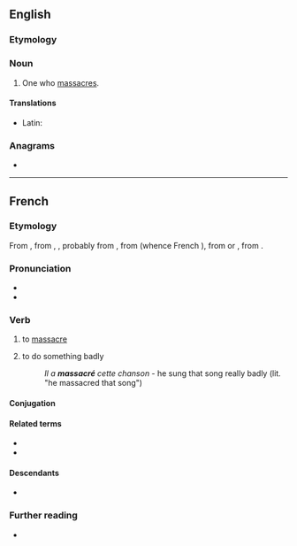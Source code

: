 ==English==

===Etymology===
{{suffix|en|massacre|er}}

===Noun===
{{en-noun}}

# One who [[massacre]]s.

====Translations====
{{trans-top|one who massacres}}
* Latin: {{t|la|trucidator}}
{{trans-mid}}
{{trans-bottom}}

===Anagrams===
* {{anagrams|en|a=aacemrrss|arms races}}

----

==French==

===Etymology===
From {{inh|fr|frm|massacrer}}, from {{inh|fr|fro|macecrer}}, {{m|fro|macecler}}, probably from {{inh|fr|VL.||*matteuculāre}}, from {{m|la||*matteuca}} (whence French {{m|fr|massue}}), from {{m|la||*mattea}} or {{inh|fr|LL.|mattia}}, from {{inh|fr|la|mateola||hoe}}.

===Pronunciation===
* {{fr-IPA}}
* {{audio|fr|Fr-massacrer.ogg|Audio}}

===Verb===
{{fr-verb}}

# to [[massacre]] {{gloss|kill}}
# {{lb|fr|figuratively}} to do something badly
#: ''Il a '''massacré''' cette chanson'' - he sung that song really badly (lit. "he massacred that song")

====Conjugation====
{{fr-conj-auto}}

====Related terms====
* {{l|fr|massacre}}
* {{l|fr|massue}}

====Descendants====
* {{desc|it|massacrare|bor=1}}

===Further reading===
* {{R:TLFi}}